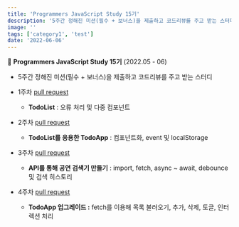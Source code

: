```yaml
---
title: 'Programmers JavaScript Study 15기'
description: '5주간 정해진 미션(필수 + 보너스)을 제출하고 코드리뷰를 주고 받는 스터디'
image: ''
tags: ['category1', 'test']
date: '2022-06-06'
---
```


📃 **Programmers JavaScript Study 15기** (2022.05 - 06)

- 5주간 정해진 미션(필수 + 보너스)을 제출하고 코드리뷰를 주고 받는 스터디

- 1주차 [pull request](https://github.com/learn-programmers/prgrms-fejs/pull/833)

  - **TodoList** : 오류 처리 및 다중 컴포넌트

- 2주차 [pull request](https://github.com/learn-programmers/prgrms-fejs/pull/852)

  - **TodoList를 응용한 TodoApp** : 컴포넌트화, event 및 localStorage

- 3주차 [pull request](https://github.com/learn-programmers/prgrms-fejs/pull/879)

  - **API를 통해 공연 검색기 만들기** : import, fetch, async ~ await, debounce 및 검색 히스토리

- 4주차 [pull request](https://github.com/learn-programmers/prgrms-fejs/pull/893)
  - **TodoApp 업그레이드 :** fetch를 이용해 목록 불러오기, 추가, 삭제, 토글, 인터렉션 처리

